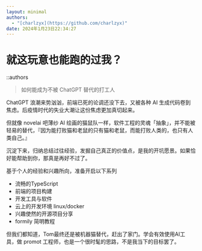 ```yaml
---
layout: minimal
authors:
  - "[charlzyx](https://github.com/charlzyx)"
date: 2024年1月23日22:34:27
---
```


# 就这玩意也能跑的过我？

::authors

> 如何能成为不被 ChatGPT 替代的打工人

ChatGPT 浪潮来势汹汹，前端已死的论调还没下去，又被各种 AI 生成代码卷到焦虑。后疫情时代的失业大潮让这份焦虑更加真切起来。

但就像 novelai 吧薄纱 AI 绘画的猫鼠队一样，软件工程的灵魂「抽象」，并不能被轻易的替代，『因为能打败猫和老鼠的只有猫和老鼠，而能打败人类的，也只有人类自己。』

沉淀下来，归纳总结过往经验，发掘自己真正的价值点，是我的开坑愿景。如果恰好能帮助到你，那真是再好不过了。

基于个人的经验和兴趣所向，准备开启以下系列

- 流畅的TypeScript
- 前端的项目构建
- 开发工具与软件
- 云上的开发环境 linux/docker
- 兴趣使然的开源项目分享
- formily 简明教程

但我们都知道，Tom最终还是被机器猫替代，赶出了家门。学会有效使用AI工具，做 promot 工程师，也是一个很时髦的思路，不是我当下的目标罢了。